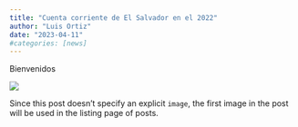 ```yaml
---
title: "Cuenta corriente de El Salvador en el 2022"
author: "Luis Ortiz"
date: "2023-04-11"
#categories: [news]
---
```


Bienvenidos

![](thumbnail.jpg)

Since this post doesn't specify an explicit `image`, the first image in the post will be used in the listing page of posts.
